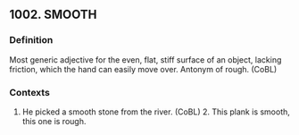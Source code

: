 ## 1002. SMOOTH
### Definition
Most generic adjective for the even, flat, stiff surface of an object, lacking friction, which the hand can easily move over. Antonym of rough. (CoBL)

### Contexts
1. He picked a smooth stone from the river. (CoBL) 2. This plank is smooth, this one is rough.

